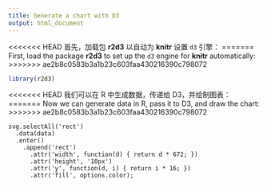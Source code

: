 ```yaml
---
title: Generate a chart with D3
output: html_document
---
```


<<<<<<< HEAD
首先，加载包 **r2d3** 以自动为 **knitr** 设置 `d3` 引擎：
=======
First, load the package **r2d3** to set up the `d3` engine
for **knitr** automatically:
>>>>>>> ae2b8c0583b3a1b23c603faa430216390c798072

```r
library(r2d3)
```

<<<<<<< HEAD
我们可以在 R 中生成数据，传递给 D3，并绘制图表：
=======
Now we can generate data in R, pass it to D3, and draw
the chart:
>>>>>>> ae2b8c0583b3a1b23c603faa430216390c798072

```d3
svg.selectAll('rect')
  .data(data)
  .enter()
    .append('rect')
      .attr('width', function(d) { return d * 672; })
      .attr('height', '10px')
      .attr('y', function(d, i) { return i * 16; })
      .attr('fill', options.color);
```
